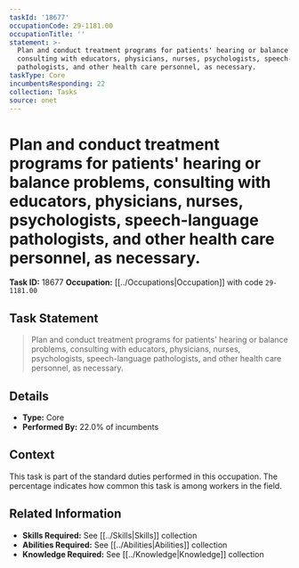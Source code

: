 ```yaml
---
taskId: '18677'
occupationCode: 29-1181.00
occupationTitle: ''
statement: >-
  Plan and conduct treatment programs for patients' hearing or balance problems,
  consulting with educators, physicians, nurses, psychologists, speech-language
  pathologists, and other health care personnel, as necessary.
taskType: Core
incumbentsResponding: 22
collection: Tasks
source: onet
---
```

# Plan and conduct treatment programs for patients' hearing or balance problems, consulting with educators, physicians, nurses, psychologists, speech-language pathologists, and other health care personnel, as necessary.

**Task ID:** 18677
**Occupation:** [[../Occupations|Occupation]] with code `29-1181.00`

## Task Statement

> Plan and conduct treatment programs for patients' hearing or balance problems, consulting with educators, physicians, nurses, psychologists, speech-language pathologists, and other health care personnel, as necessary.

## Details

- **Type:** Core
- **Performed By:** 22.0% of incumbents

## Context

This task is part of the standard duties performed in this occupation. The percentage indicates how common this task is among workers in the field.

## Related Information

- **Skills Required:** See [[../Skills|Skills]] collection
- **Abilities Required:** See [[../Abilities|Abilities]] collection
- **Knowledge Required:** See [[../Knowledge|Knowledge]] collection
